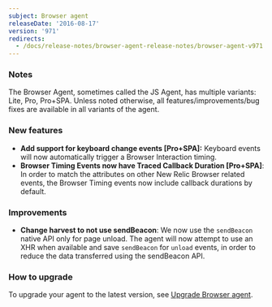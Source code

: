 ```yaml
---
subject: Browser agent
releaseDate: '2016-08-17'
version: '971'
redirects:
  - /docs/release-notes/browser-agent-release-notes/browser-agent-v971
---
```


### Notes

The Browser Agent, sometimes called the JS Agent, has multiple variants: Lite, Pro, Pro+SPA. Unless noted otherwise, all features/improvements/bug fixes are available in all variants of the agent.

### New features

* **Add support for keyboard change events \[Pro+SPA]:** Keyboard events will now automatically trigger a Browser Interaction timing.
* **Browser Timing Events now have Traced Callback Duration \[Pro+SPA]**: In order to match the attributes on other New Relic Browser related events, the Browser Timing events now include callback durations by default.

### Improvements

* **Change harvest to not use sendBeacon**: We now use the `sendBeacon` native API only for page unload. The agent will now attempt to use an XHR when available and save `sendBeacon` for `unload` events, in order to reduce the data transferred using the sendBeacon API.

### How to upgrade

To upgrade your agent to the latest version, see [Upgrade Browser agent](https://docs.newrelic.com/docs/browser/new-relic-browser/installation-configuration/upgrade-browser-agent).
